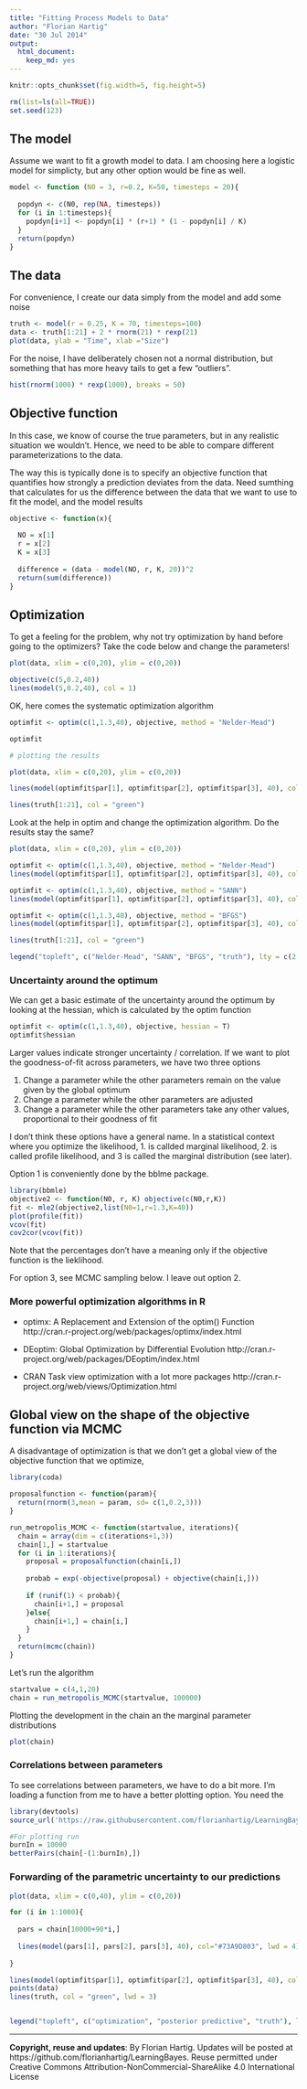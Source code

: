 ```yaml
---
title: "Fitting Process Models to Data"
author: "Florian Hartig"
date: "30 Jul 2014"
output:
  html_document:
    keep_md: yes
---
```




```r
knitr::opts_chunk$set(fig.width=5, fig.height=5)
```

```r
rm(list=ls(all=TRUE))
set.seed(123)
```

## The model 

Assume we want to fit a growth model to data. I am choosing here a logistic model for simplicty, but any other option would be fine as well. 

```r
model <- function (N0 = 3, r=0.2, K=50, timesteps = 20){
  
  popdyn <- c(N0, rep(NA, timesteps))
  for (i in 1:timesteps){
    popdyn[i+1] <- popdyn[i] * (r+1) * (1 - popdyn[i] / K) 
  }
  return(popdyn)          
}
```

## The data 

For convenience, I create our data simply from the model and add some noise 

```r
truth <- model(r = 0.25, K = 70, timesteps=100) 
data <- truth[1:21] + 2 * rnorm(21) * rexp(21)
plot(data, ylab = "Time", xlab ="Size")
```

For the noise, I have deliberately chosen not a normal distribution, but something that has more heavy tails to get a few "outliers".
```r
hist(rnorm(1000) * rexp(1000), breaks = 50)
```

## Objective function

In this case, we know of course the true parameters, but in any realistic situation we wouldn't. Hence, we need to be able to compare different parameterizations to the data. 

The way this is typically done is to specify an objective function that quantifies how strongly a prediction deviates from the data. Need sumthing that calculates for us the difference between the data that we want to use to fit the model, and the model results 

```r
objective <- function(x){
  
  NO = x[1]
  r = x[2]
  K = x[3]
  
  difference = (data - model(NO, r, K, 20))^2
  return(sum(difference))
}
```



## Optimization 

To get a feeling for the problem, why not try optimization by hand before going to the optimizers? Take the code below and change the parameters!

```r

plot(data, xlim = c(0,20), ylim = c(0,20))

objective(c(5,0.2,40))
lines(model(5,0.2,40), col = 1)

```

OK, here comes the systematic optimization algorithm 


```r

optimfit <- optim(c(1,1.3,40), objective, method = "Nelder-Mead")

optimfit

# plotting the results

plot(data, xlim = c(0,20), ylim = c(0,20))

lines(model(optimfit$par[1], optimfit$par[2], optimfit$par[3], 40), col = "red", lwd = 2)

lines(truth[1:21], col = "green")

```

Look at the help in optim and change the optimization algorithm. Do the results stay the same?


```r
plot(data, xlim = c(0,20), ylim = c(0,20))

optimfit <- optim(c(1,1.3,40), objective, method = "Nelder-Mead")
lines(model(optimfit$par[1], optimfit$par[2], optimfit$par[3], 40), col = "red", lwd = 2, lty = 2)

optimfit <- optim(c(1,1.3,40), objective, method = "SANN")
lines(model(optimfit$par[1], optimfit$par[2], optimfit$par[3], 40), col = "red", lwd = 2, lty = 3)

optimfit <- optim(c(1,1.3,40), objective, method = "BFGS")
lines(model(optimfit$par[1], optimfit$par[2], optimfit$par[3], 40), col = "red", lwd = 2, lty = 4)

lines(truth[1:21], col = "green")

legend("topleft", c("Nelder-Mead", "SANN", "BFGS", "truth"), lty = c(2:4, 1), lwd = 2, col = c("red", "red","red", "green"))

```


### Uncertainty around the optimum 

We can get a basic estimate of the uncertainty around the optimum by looking at the hessian, which is calculated by the optim function 

```r
optimfit <- optim(c(1,1.3,40), objective, hessian = T)
optimfit$hessian

```
Larger values indicate stronger uncertainty / correlation. If we want to plot the goodness-of-fit across parameters, we have two three options 

1. Change a parameter while the other parameters remain on the value given by the global optimum 
2. Change a parameter while the other parameters are adjusted 
3. Change a parameter while the other parameters take any other values, proportional to their goodness of fit

I don't think these options have a general name. In a statistical context where you optimize the likelihood, 1. is callded marginal likelihood, 2. is called profile likelihood, and 3 is called the marginal distribution (see later). 

Option 1 is conveniently done by the bblme package.

```r
library(bbmle)
objective2 <- function(N0, r, K) objective(c(N0,r,K))
fit <- mle2(objective2,list(N0=1,r=1.3,K=40))
plot(profile(fit))
vcov(fit)
cov2cor(vcov(fit))
```

Note that the percentages don't have a meaning only if the objective function is the lieklihood. 

For option 3, see MCMC sampling below. I leave out option 2. 



### More powerful optimization algorithms in R

* optimx: A Replacement and Extension of the optim() Function http://cran.r-project.org/web/packages/optimx/index.html

* DEoptim: Global Optimization by Differential Evolution http://cran.r-project.org/web/packages/DEoptim/index.html

* CRAN Task view optimization with a lot more packages http://cran.r-project.org/web/views/Optimization.html 


## Global view on the shape of the objective function via MCMC

A disadvantage of optimization is that we don't get a global view of the objective function that we optimize, 

```r

library(coda)

proposalfunction <- function(param){
  return(rnorm(3,mean = param, sd= c(1,0.2,3)))
}

run_metropolis_MCMC <- function(startvalue, iterations){
  chain = array(dim = c(iterations+1,3))
  chain[1,] = startvalue
  for (i in 1:iterations){
    proposal = proposalfunction(chain[i,])
    
    probab = exp(-objective(proposal) + objective(chain[i,]))
    
    if (runif(1) < probab){
      chain[i+1,] = proposal
    }else{
      chain[i+1,] = chain[i,]
    }
  }
  return(mcmc(chain))
}
```

Let's run the algorithm 

```r
startvalue = c(4,1,20)
chain = run_metropolis_MCMC(startvalue, 100000)
```

Plotting the development in the chain an the marginal parameter distributions

```r
plot(chain)
```

### Correlations between parameters 


To see correlations between parameters, we have to do a bit more. I'm loading a function from me to have a better plotting option. You need the 

```r
library(devtools)
source_url('https://raw.githubusercontent.com/florianhartig/LearningBayes/master/CommentedCode/02-Samplers/Analysis/MCMC_PlottingOptions.r')
```

```r
#For plotting run 
burnIn = 10000
betterPairs(chain[-(1:burnIn),])
```


### Forwarding of the parametric uncertainty to our predictions 


```r

plot(data, xlim = c(0,40), ylim = c(0,20))

for (i in 1:1000){
  
  pars = chain[10000+90*i,]
  
  lines(model(pars[1], pars[2], pars[3], 40), col="#73A9D803", lwd = 4)
  
}

lines(model(optimfit$par[1], optimfit$par[2], optimfit$par[3], 40), col = "red", lwd = 3)
points(data)
lines(truth, col = "green", lwd = 3)


legend("topleft", c("optimization", "posterior predictive", "truth"), lwd = 2, col = c("red", "#73A9D8", "green"))


```


---
**Copyright, reuse and updates**: By Florian Hartig. Updates will be posted at https://github.com/florianhartig/LearningBayes. Reuse permitted under Creative Commons Attribution-NonCommercial-ShareAlike 4.0 International License
